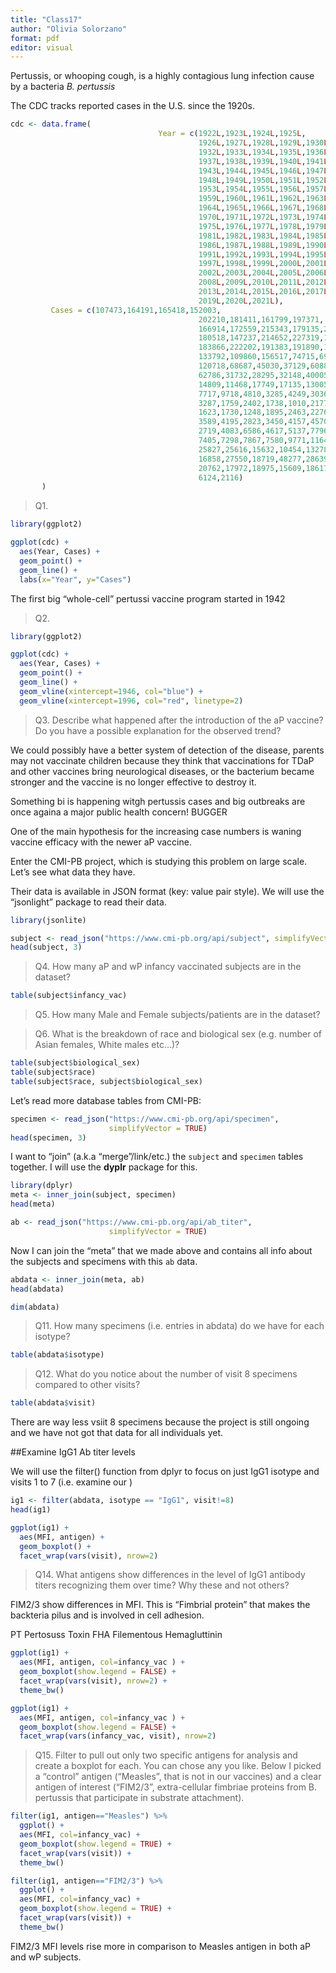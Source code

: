 ```yaml
---
title: "Class17"
author: "Olivia Solorzano"
format: pdf
editor: visual
---
```


Pertussis, or whooping cough, is a highly contagious lung infection cause by a bacteria *B. pertussis*

The CDC tracks reported cases in the U.S. since the 1920s.

```r
cdc <- data.frame(
                                 Year = c(1922L,1923L,1924L,1925L,
                                          1926L,1927L,1928L,1929L,1930L,1931L,
                                          1932L,1933L,1934L,1935L,1936L,
                                          1937L,1938L,1939L,1940L,1941L,1942L,
                                          1943L,1944L,1945L,1946L,1947L,
                                          1948L,1949L,1950L,1951L,1952L,
                                          1953L,1954L,1955L,1956L,1957L,1958L,
                                          1959L,1960L,1961L,1962L,1963L,
                                          1964L,1965L,1966L,1967L,1968L,1969L,
                                          1970L,1971L,1972L,1973L,1974L,
                                          1975L,1976L,1977L,1978L,1979L,1980L,
                                          1981L,1982L,1983L,1984L,1985L,
                                          1986L,1987L,1988L,1989L,1990L,
                                          1991L,1992L,1993L,1994L,1995L,1996L,
                                          1997L,1998L,1999L,2000L,2001L,
                                          2002L,2003L,2004L,2005L,2006L,2007L,
                                          2008L,2009L,2010L,2011L,2012L,
                                          2013L,2014L,2015L,2016L,2017L,2018L,
                                          2019L,2020L,2021L),
         Cases = c(107473,164191,165418,152003,
                                          202210,181411,161799,197371,
                                          166914,172559,215343,179135,265269,
                                          180518,147237,214652,227319,103188,
                                          183866,222202,191383,191890,109873,
                                          133792,109860,156517,74715,69479,
                                          120718,68687,45030,37129,60886,
                                          62786,31732,28295,32148,40005,
                                          14809,11468,17749,17135,13005,6799,
                                          7717,9718,4810,3285,4249,3036,
                                          3287,1759,2402,1738,1010,2177,2063,
                                          1623,1730,1248,1895,2463,2276,
                                          3589,4195,2823,3450,4157,4570,
                                          2719,4083,6586,4617,5137,7796,6564,
                                          7405,7298,7867,7580,9771,11647,
                                          25827,25616,15632,10454,13278,
                                          16858,27550,18719,48277,28639,32971,
                                          20762,17972,18975,15609,18617,
                                          6124,2116)
       )
```


> Q1.

```r
library(ggplot2)

ggplot(cdc) +
  aes(Year, Cases) +
  geom_point() +
  geom_line() +
  labs(x="Year", y="Cases")
```

The first big "whole-cell" pertussi vaccine program started in 1942

> Q2. 

```r
library(ggplot2)

ggplot(cdc) +
  aes(Year, Cases) +
  geom_point() +
  geom_line() +
  geom_vline(xintercept=1946, col="blue") + 
  geom_vline(xintercept=1996, col="red", linetype=2)
```

> Q3. Describe what happened after the introduction of the aP vaccine? Do you have a possible explanation for the observed trend?

We could possibly have a better system of detection of the disease, parents may not vaccinate children because they think that vaccinations for TDaP and other vaccines bring neurological diseases, or the bacterium became stronger and the vaccine is no longer effective to destroy it.  


Something bi is happening witgh pertussis cases and big outbreaks are once againa a major public health concern!  BUGGER

One of the main hypothesis for the increasing case numbers is waning vaccine efficacy with the newer aP vaccine. 

Enter the CMI-PB project, which is studying this problem on large scale. Let's see what data they have.

Their data is available in JSON format (key: value pair style). We will use the "jsonlight" package to read their data. 

```r
library(jsonlite)

subject <- read_json("https://www.cmi-pb.org/api/subject", simplifyVector = TRUE) 
head(subject, 3)
```

> Q4. How many aP and wP infancy vaccinated subjects are in the dataset?

```r
table(subject$infancy_vac)
```

>Q5. How many Male and Female subjects/patients are in the dataset?

>Q6. What is the breakdown of race and biological sex (e.g. number of Asian females, White males etc…)?

```r
table(subject$biological_sex)
table(subject$race)
table(subject$race, subject$biological_sex)
```

Let's read more database tables from CMI-PB: 

```r
specimen <- read_json("https://www.cmi-pb.org/api/specimen", 
                      simplifyVector = TRUE)
head(specimen, 3)
```


I want to "join" (a.k.a "merge"/link/etc.) the `subject` and `specimen` tables together. I will use the **dyplr** package for this. 
```r
library(dplyr)
meta <- inner_join(subject, specimen)
head(meta)
```

```r
ab <- read_json("https://www.cmi-pb.org/api/ab_titer", 
                      simplifyVector = TRUE)
```

Now I can join the "meta" that we made above and contains all info about the subjects and specimens with this `ab` data. 
```r
abdata <- inner_join(meta, ab)
head(abdata)
```

```r
dim(abdata)
```

> Q11. How many specimens (i.e. entries in abdata) do we have for each isotype?

```r
table(abdata$isotype)
```
> Q12. What do you notice about the number of visit 8 specimens compared to other visits?

```r
table(abdata$visit)
```
There are way less vsiit 8 specimens because the project is still ongoing and we have not got that data for all individuals yet.

##Examine IgG1 Ab titer levels

We will use the filter() function from dplyr to focus on just IgG1 isotype and visits 1 to 7 (i.e. examine our )

```r
ig1 <- filter(abdata, isotype == "IgG1", visit!=8)
head(ig1)
```

```r
ggplot(ig1) +
  aes(MFI, antigen) +
  geom_boxplot() + 
  facet_wrap(vars(visit), nrow=2)
```
> Q14. What antigens show differences in the level of IgG1 antibody titers recognizing them over time? Why these and not others?

FIM2/3 show differences in MFI. This is "Fimbrial protein" that makes the backteria pilus and is involved in cell adhesion.

PT Pertosuss Toxin
FHA Filementous Hemagluttinin

```r
ggplot(ig1) +
  aes(MFI, antigen, col=infancy_vac ) +
  geom_boxplot(show.legend = FALSE) + 
  facet_wrap(vars(visit), nrow=2) +
  theme_bw()
```

```r
ggplot(ig1) +
  aes(MFI, antigen, col=infancy_vac ) +
  geom_boxplot(show.legend = FALSE) + 
  facet_wrap(vars(infancy_vac, visit), nrow=2)
```

> Q15. Filter to pull out only two specific antigens for analysis and create a boxplot for each. You can chose any you like. Below I picked a “control” antigen (“Measles”, that is not in our vaccines) and a clear antigen of interest (“FIM2/3”, extra-cellular fimbriae proteins from B. pertussis that participate in substrate attachment).

```r
filter(ig1, antigen=="Measles") %>%
  ggplot() +
  aes(MFI, col=infancy_vac) +
  geom_boxplot(show.legend = TRUE) +
  facet_wrap(vars(visit)) +
  theme_bw()
```


```r
filter(ig1, antigen=="FIM2/3") %>%
  ggplot() +
  aes(MFI, col=infancy_vac) +
  geom_boxplot(show.legend = TRUE) +
  facet_wrap(vars(visit)) +
  theme_bw()
```
FIM2/3 MFI levels rise more in comparison to Measles antigen in both aP and wP subjects. 





